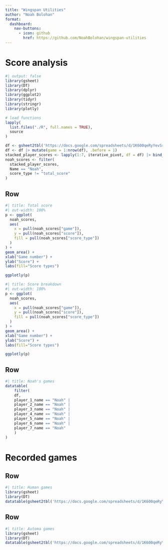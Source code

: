 ```yaml
--- 
title: "Wingspan Utilities"
author: "Noah Bolohan"
format:
  dashboard:
    nav-buttons:
      - icon: github
        href: https://github.com/NoahBolohan/wingspan-utilities
---
```


# Score analysis

```r
#| output: false
library(gsheet)
library(DT)
library(dplyr)
library(ggplot2)
library(tidyr)
library(stringr)
library(plotly)

# load functions
lapply(
  list.files("./R", full.names = TRUE),
  source
)

df <- gsheet2tbl('https://docs.google.com/spreadsheets/d/1K600qeRyYevSrMBUyevP4sZ4vRIBzq4ggCl3cLjHAvc#gid=2096833443')
df <- df |> mutate(game = 1:nrow(df), .before = 1)
stacked_player_scores <- lapply(1:7, iterative_pivot, df = df) |> bind_rows()
noah_scores <- filter(
  stacked_player_scores,
  Name == "Noah",
  score_type != "total_score"
)
```

## Row {.tabset}

```r
#| title: Total score
#| out-width: 100%
p <- ggplot(
  noah_scores,
  aes(
    x = pull(noah_scores["game"]),
    y = pull(noah_scores["score"]),
    fill = pull(noah_scores["score_type"])
  )
) + 
geom_area() +
xlab("Game number") +
ylab("Score") +
labs(fill="Score types")

ggplotly(p)
```

```r
#| title: Score breakdown
#| out-width: 100%
p <- ggplot(
  noah_scores,
  aes(
    x = pull(noah_scores["game"]),
    y = pull(noah_scores["score"]),
    fill = pull(noah_scores["score_type"])
  )
) + 
geom_area() +
xlab("Game number") +
ylab("Score") +
labs(fill="Score types")

ggplotly(p)
```

## Row

```r
#| title: Noah's games
datatable(
    filter(
    df,
    player_1_name == "Noah" | 
    player_2_name == "Noah" |
    player_3_name == "Noah" |
    player_4_name == "Noah" |
    player_5_name == "Noah" |
    player_6_name == "Noah" |
    player_7_name == "Noah"
    )
)
```

# Recorded games

## Row {height=70%}

```r
#| title: Human games
library(gsheet)
library(DT)
datatable(gsheet2tbl('https://docs.google.com/spreadsheets/d/1K600qeRyYevSrMBUyevP4sZ4vRIBzq4ggCl3cLjHAvc#gid=2096833443'))
```

## Row {height=70%}

```r
#| title: Automa games
library(gsheet)
library(DT)
datatable(gsheet2tbl('https://docs.google.com/spreadsheets/d/1K600qeRyYevSrMBUyevP4sZ4vRIBzq4ggCl3cLjHAvc#gid=0'))
```